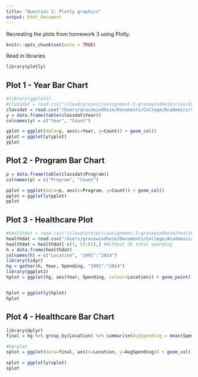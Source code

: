 ```yaml
---
title: "Question 2: Plotly graphics"
output: html_document
---
```


Recreating the plots from homework 3 using Plotly.

```r
knitr::opts_chunk$set(echo = TRUE)
```

Read in libraries
```r
library(plotly)
```

## Plot 1 - Year Bar Chart
```r
#library(ggplot2)
#classdat = read.csv("/cloud/project/assignment-3-gracewindheim/classInterests.txt", sep="\t", header=TRUE, stringsAsFactor=FALSE)
classdat = read.csv("/Users/gracewindheim/Documents/College/Academics/Spring 2020/assignment-3-gracewindheim/classInterests.txt", sep="\t", header=TRUE, stringsAsFactor=FALSE)
y = data.frame(table(classdat$Year))
colnames(y) = c("Year", "Count")

yplot = ggplot(data=y, aes(x=Year, y=Count)) + geom_col()
yplot = ggplotly(yplot)
yplot

```

## Plot 2 - Program Bar Chart
```r
p = data.frame(table(classdat$Program))
colnames(p) = c("Program", "Count")

pplot = ggplot(data=p, aes(x=Program, y=Count)) + geom_col()
pplot = ggplotly(pplot)
pplot
```

## Plot 3 - Healthcare Plot
```r
#healthdat = read.csv("/cloud/project/assignment-3-gracewindheim/healthcare-spending.csv", header = TRUE, sep = ",", quote = "\"", skip = 2, stringsAsFactors = FALSE)
healthdat = read.csv("/Users/gracewindheim/Documents/College/Academics/Spring 2020/assignment-3-gracewindheim/healthcare-spending.csv", header = TRUE, sep = ",", quote = "\"", skip = 2, stringsAsFactors = FALSE)
healthdat = healthdat[-c(1, 53:61),] #Without US total spending
h = data.frame(healthdat)
colnames(h) = c("Location", "1991":"2014")
library(tidyr)
hg = gather(h, Year, Spending, "1991":"2014") 
library(ggplot2)
hplot = ggplot(hg, aes(Year, Spending, colour=Location)) + geom_point() + theme(axis.text.x = element_text(angle = 90, hjust = 1))


hplot = ggplotly(hplot)
hplot
```

## Plot 4 - Healthcare Bar Chart
```r
library(dplyr)
final = hg %>% group_by(Location) %>% summarise(AvgSpending = mean(Spending))

#barplot
splot = ggplot(data=final, aes(x=Location, y=AvgSpending)) + geom_col() + theme(axis.text.x = element_text(angle = 60, hjust = 1))

splot = ggplotly(splot)
splot
```

